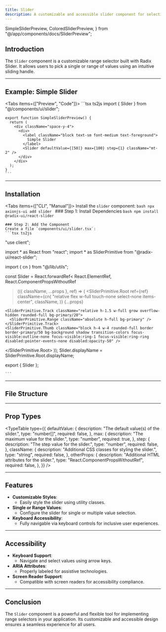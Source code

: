 ```yaml
---
title: Slider
description: A customizable and accessible slider component for selecting values.
---
```



  SimpleSliderPreview,
  ColoredSliderPreview,
} from "@/app/components/docs/SliderPreview";

## Introduction

The `Slider` component is a customizable range selector built with Radix Slider. It allows users to pick a single or range of values using an intuitive sliding handle.

---

## Example: Simple Slider

<Tabs items={["Preview", "Code"]}>
  <Tab value="Preview" className="px-12 h-72 pb-8 content-center items-center">
    <SimpleSliderPreview />
  </Tab>
  <Tab value="Code">
    ```tsx ts2js
    import { Slider } from "@/components/ui/slider";

    export function SimpleSliderPreview() {
      return (
        <div className="space-y-4">
          <div>
            <label className="block text-sm font-medium text-foreground">
              Simple Slider
            </label>
            <Slider defaultValue={[50]} max={100} step={1} className="mt-2" />
          </div>
        </div>
      );
    }
    ```
  </Tab>
</Tabs>

---

## Installation

<Tabs items={["CLI", "Manual"]}>
  <Tab value="CLI">
    Install the `slider` component:
    ```bash
    npx axionjs-ui add slider
    ```
  </Tab>
  <Tab value="Manual">
    ### Step 1: Install Dependencies
    ```bash
npm install @radix-ui/react-slider
    ```

    ### Step 2: Add the Component
    Create a file `components/ui/slider.tsx`:
    ```tsx ts2js
 "use client";

import * as React from "react";
import * as SliderPrimitive from "@radix-ui/react-slider";

import { cn } from "@/lib/utils";

const Slider = React.forwardRef<
  React.ElementRef<typeof SliderPrimitive.Root>,
  React.ComponentPropsWithoutRef<typeof SliderPrimitive.Root>
>(({ className, ...props }, ref) => (
  <SliderPrimitive.Root
    ref={ref}
    className={cn(
      "relative flex w-full touch-none select-none items-center",
      className,
    )}
    {...props}
  >
    <SliderPrimitive.Track className="relative h-1.5 w-full grow overflow-hidden rounded-full bg-primary/20">
      <SliderPrimitive.Range className="absolute h-full bg-primary" />
    </SliderPrimitive.Track>
    <SliderPrimitive.Thumb className="block h-4 w-4 rounded-full border border-primary/50 bg-background shadow transition-colors focus-visible:outline-none focus-visible:ring-1 focus-visible:ring-ring disabled:pointer-events-none disabled:opacity-50" />
  </SliderPrimitive.Root>
));
Slider.displayName = SliderPrimitive.Root.displayName;

export { Slider };

    ```
  </Tab>
</Tabs>

---

## File Structure

<Files>
  <Folder name="app" defaultOpen>
    <Folder name="components" defaultOpen>
      <Folder name="ui" defaultOpen>
        <File name="slider.tsx" />
      </Folder>
    </Folder>
  </Folder>
</Files>

---

## Prop Types

<TypeTable
  type={{
    defaultValue: {
      description: "The default value(s) of the slider.",
      type: "number[]",
      required: false,
    },
    max: {
      description: "The maximum value for the slider.",
      type: "number",
      required: true,
    },
    step: {
      description: "The step value for the slider.",
      type: "number",
      required: false,
    },
    className: {
      description: "Additional CSS classes for styling the slider.",
      type: "string",
      required: false,
    },
    otherProps: {
      description: "Additional HTML attributes for the slider.",
      type: "React.ComponentPropsWithoutRef<typeof SliderPrimitive.Root>",
      required: false,
    },
  }}
/>

---

## Features

- **Customizable Styles**:
  - Easily style the slider using utility classes.
- **Single or Range Values**:
  - Configure the slider for single or multiple value selection.
- **Keyboard Accessibility**:
  - Fully navigable via keyboard controls for inclusive user experiences.

---

## Accessibility

- **Keyboard Support**:
  - Navigate and select values using arrow keys.
- **ARIA Attributes**:
  - Properly labeled for assistive technologies.
- **Screen Reader Support**:
  - Compatible with screen readers for accessibility compliance.

---

## Conclusion

The `Slider` component is a powerful and flexible tool for implementing range selectors in your application. Its customizable and accessible design ensures a seamless experience for all users.
